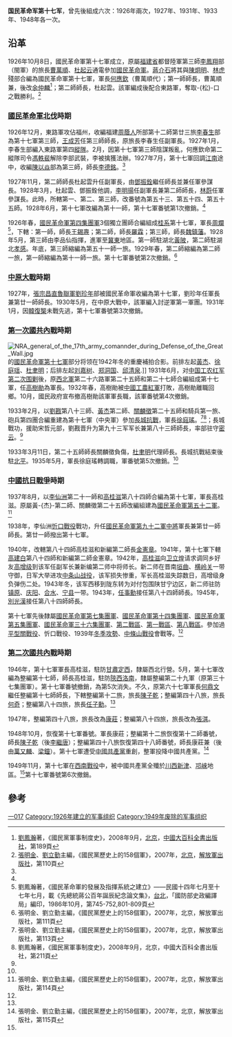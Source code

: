 {{Refimprove|time=2014-02-18T13:45:56+00:00}}
{{Infobox Military Unit
|unit_name=国民革命军第十七军
|image=Flag of the Republic of China Army.svg
|caption=國民革命軍軍旗
|country={{ROC}}
|allegiance={{ROC}}<br>{{Kmt|22px}}
|branch=正规军
|dates= 1926年~1949年
|type=[[軍隊|軍隊]]
|role=
|size=3个师：第84師、第2師、第25師
|command_structure=
|last_commander=
|garrison=[[北平|北平]]
|colonel_of_the_regiment=
|nickname=
|motto=
|colors=
|march=
|mascot=
|battles=[[中國抗日戰爭|抗日戰爭]]<br />[[長城抗戰|長城抗戰]]、[[平型關戰役|平型關戰役]]、[[忻口戰役|忻口戰役]]、[[冬季攻勢|冬季攻勢]]、[[中條山戰役|中條山戰役]]、[[國共內戰|國共內戰]]
|notable_commanders=[[關麟徵|關麟徵]]、[[劉珍年|劉珍年]]、[[徐庭瑤|徐庭瑤]]、[[高桂滋|高桂滋]]、[[何鼎文|何鼎文]]
|anniversaries=
}}

'''国民革命军第十七军'''，曾先後組成六次：1926年兩次，1927年、1931年、1933年、1948年各一次。

== 沿革 ==
1926年10月8日，國民革命軍第十七軍成立，原屬[[福建省|福建省]]都督陸軍第三師[[李鳳翔|李鳳翔]]部（閩軍）的旅長[[曹萬順|曹萬順]]、[[杜起云|杜起云]]通電參加[[國民革命軍|國民革命軍]]。[[蔣介石|蔣介石]]將其與[[陳炯明|陳炯明]]、[[林虎|林虎]]殘部合編為國民革命軍第十七軍，軍長[[何應欽|何應欽]]（曹萬順代）；第一師師長，曹萬順兼，後改[[余仲麟|余仲麟]]<ref>[[劉鳳瀚|劉鳳瀚]]著，《國民黨軍事制度史》，2008年9月，[[北京|北京]]，[[中國大百科全書出版社|中國大百科全書出版社]]，第189頁</ref>；第二師師長，杜起雲。該軍編成後配合東路軍，奪取-{松}-口之戰勝利。<ref name="158個軍，第110頁">[[張明金|張明金]]、[[劉立勤|劉立勤]]主編，《國民黨歷史上的158個軍》，2007年，[[北京|北京]]，[[解放軍出版社|解放軍出版社]]，第110頁</ref>

=== [[國民革命軍北伐|國民革命軍北伐]]時期 ===
1926年12月，東路軍攻佔福州，收編福建[[周蔭人|周蔭人]]所部第十二師第廿三旅[[李春生|李春生]]部為第十七軍第三師，[[王成芳|王成芳]]任第三師師長，原旅長李春生任副軍長。1927年1月，李春生部編入東路軍第四[[縱隊|縱隊]]。2月，因第十七軍第三師陰謀叛亂，何應欽命第二縱隊司令[[馮軼裴|馮軼裴]]解除李部武裝，李被擒獲法辦。1927年7月，第十七軍回調[[江南|江南]]途中，收編[[陳以焱|陳以焱]]部為第三師，師長[[李德銘|李德銘]]。<ref name="158個軍，第110頁"/>

1927年11月，第二師師長杜起雲升任副軍長，由[[鄧振銓|鄧振銓]]繼任師長並兼任軍參謀長。1928年3月，杜起雲、鄧振銓他調，[[李明揚|李明揚]]任副軍長兼第二師師長，[[林蔚|林蔚]]任軍參謀長。此時，所轄第一、第二、第三師，改番號為第五十三、第五十四、第五十五師。1928年6月，第十七軍改編為第十一師，第十七軍番號第1次撤銷。<ref name="158個軍，第110頁"/>

1926年春，[[國民革命軍第四集團軍|國民革命軍第四集團軍]]3個獨立團師合編組成[[桂系|桂系]]第十七軍，軍長[[周斕|周斕]]<ref>劉鳳瀚著，《國民革命軍的發展及指揮系統之建立》——民國十四年七月至十七年七月，載《先總統蔣公百年誕辰紀念論文集》，[[台北|台北]]，「國防部史政編譯局」編印，1986年10月，第745-752,801-809頁</ref>，下轄：第一師，師長[[王錫燾|王錫燾]]；第二師，師長[[羅霖|羅霖]]；第三師，師長[[魏鎮藩|魏鎮藩]]。1928年5月，第三師由李品仙指揮，進軍至[[冀東|冀東]]地區。第一師駐湖北[[黃陂|黃陂]]，第二師駐湖北[[孝感|孝感]]。年底，第三師縮編為第五十一師一旅。1929年春，第二師縮編為第二師一旅，第一師縮編為第十一師一旅。第十七軍番號第2次撤銷。<ref name="158個軍，第111頁">張明金、劉立勤主編，《國民黨歷史上的158個軍》，2007年，北京，解放軍出版社，第111頁</ref>
 
=== [[中原大戰|中原大戰]]時期 ===
1927年，[[張宗昌|張宗昌]][[直魯聯軍|直魯聯軍]][[劉珍年|劉珍年]]部被國民革命軍收編為第十七軍，劉珍年任軍長兼第廿一師師長。1930年5月，在中原大戰中，該軍編入討逆軍第一軍團。1931年1月，因[[韓復榘|韓復榘]]未戰先逃，第十七軍番號第3次撤銷。

=== [[第一次國共內戰|第一次國共內戰]]時期===
[[File:NRA_general_of_the_17th_army_comannder_during_Defense_of_the_Great_Wall.jpg|thumb]]的[[國民革命軍第十七軍|國民革命軍第十七軍]]部分将领在1942年冬的重慶補拍合影。前排左起[[黄杰_(將軍)|黃杰]]、[[徐庭瑶|徐庭瑶]]、[[杜聿明|杜聿明]]；后排左起[[刘嘉树|刘嘉树]]、[[郑洞国|郑洞国]]、[[邱清泉|邱清泉]].]]
1931年6月，对[[中国工农红军|中国工农红军]][[第二次反围剿战争|第二次围剿]]後，原[[西北軍|西北軍]]第二十六路軍第二十五師和第二十七師合編組成第十七軍，任[[高树勋_(1897年)|高樹勛]]為軍長。1932年春，高樹勛被[[中國工農紅軍|中國工農紅軍]]打敗，高樹勛離職回鄉。10月，國民政府宣布撤高樹勛該軍軍長職，該軍番號第4次撤銷。

1933年2月，以[[劉戡|劉戡]]第八十三師、[[黃杰_(將軍)|黃杰]]第二師、[[關麟徵|關麟徵]]第二十五師和騎兵第一旅、砲兵第四團合編重建為第十七軍（中央軍）參加[[長城抗戰|長城抗戰]]，軍長[[徐庭瑤|徐庭瑤]]。<ref name="158個軍，第113頁">張明金、劉立勤主編，《國民黨歷史上的158個軍》，2007年，北京，解放軍出版社，第113頁</ref><ref>劉鳳瀚著，《國民黨軍事制度史》，2008年9月，北京，中國大百科全書出版社，第211頁</ref>；長城戰功，援助宋哲元部，劉戡晋升为第九十三军军长兼第八十三師師長，率部驻守[[密云|密云]]。<ref name="158個軍，第113頁"/>

1933年3月11日，第二十五師師長關麟徵負傷，[[杜聿明|杜聿明]]代理師長。長城抗戰結束後駐[[北平|北平]]。1935年5月，軍長徐庭瑤轉調職，軍番號第5次撤銷。<ref name="158個軍，第113頁"/>

=== [[中國抗日戰爭|中國抗日戰爭]]時期 ===
1937年8月，以[[李仙洲|李仙洲]]第二十一師和[[高桂滋|高桂滋]]第八十四師合編為第十七軍，軍長高桂滋。原屬黃-{杰}-第二師、關麟徵第二十五師改編組建為[[國民革命軍第五十二軍|國民革命軍第五十二軍]]。<ref name="158個軍，第114頁">張明金、劉立勤主編，《國民黨歷史上的158個軍》，2007年，北京，解放軍出版社，第114頁</ref>

1938年，李仙洲[[忻口戰役|忻口戰役]]戰功，升任[[國民革命軍第九十二軍|國民革命軍第九十二軍]][[中將|中將]]軍長兼第廿一師師長。第廿一師撥出第十七軍。

1940年，改轄第八十四師高桂滋和新編第二師長[[金憲章|金憲章]]。1941年，第十七軍下轄[[高建白|高建白]]第八十四師和新編第二師金憲章。1942年，[[高桂滋|高桂滋]]向[[卫立煌|卫立煌]]请求调同乡好友[[高增级|高增级]]到该军任副军长兼新编第二师中将师长。新二师在晋南[[垣曲|垣曲]]、[[横岭关|横岭关]]一带守御，日军大举进攻[[中条山战役|中条山战役]]，该军损失惨重，军长高桂滋失踪数日，高增级身负弹伤二处。1943年冬，该军西移到陇东转为对付包围陕甘宁边区，新二师驻防[[镇原|镇原]]、[[庆阳|庆阳]]、[[合水|合水]]、[[宁县|宁县]]一带。1943年，[[任事勳|任事勳]]接任第八十四師師長。1945年，[[別光漢|別光漢]]接任第八十四師師長。
 
第十七軍先後隸屬[[國民革命軍第七集團軍|國民革命軍第七集團軍]]、[[國民革命軍第十四集團軍|國民革命軍第十四集團軍]]、[[國民革命軍第五集團軍|國民革命軍第五集團軍]]、[[國民革命軍三十六集團軍|國民革命軍三十六集團軍]]、[[抗日戰爭第二戰區|第二戰區]]、[[抗日戰爭第一戰區|第一戰區]]、[[抗日戰爭第八戰區|第八戰區]]。參加過[[平型關戰役|平型關戰役]]、忻口戰役、1939年[[冬季攻勢|冬季攻勢]]、[[中條山戰役|中條山戰役]]會戰等。<ref name="158個軍，第114頁"/>

=== [[第二次國共內戰|第二次國共內戰]]時期 ===
1946年，第十七軍軍長高桂滋，駐防[[甘肅|甘肅]][[定西|定西]]，隸屬西北行營。5月，第十七軍改編為整編第十七師，師長高桂滋，駐防[[陝西|陝西]][[洛南|洛南]]，隸屬整編第二十九軍（原第三十七集團軍）。第十七軍番號撤銷，為第5次消失。不久，原第六十七軍軍長[[何鼎文|何鼎文]]繼任整編第十七師師長，下轄整編第十二旅，旅長[[陳子乾|陳子乾]]；整編第四十八旅，旅長[[何奇|何奇]]；整編第八十四旅，旅長[[任子勳|任子勳]]。<ref name="158個軍，第114頁"/>
 
1947年，整編第四十八旅，旅長改為[[康莊|康莊]]；整編第八十四旅，旅長改為[[張淇|張淇]]。

1948年10月，恢復第十七軍番號。軍長康莊；整編第十二旅恢復第十二師番號，師長[[陳子乾|陳子乾]]（後[[李繼唐|李繼唐]]）；整編第四十八旅恢復第四十八師番號，師長康莊兼（後由[[萬又麟|萬又麟]]、[[梁鐘|梁鐘]]）。第十七軍遭受[[中國共產黨|中國共產黨]]重創，整軍投降中國共產黨。<ref name="158個軍，第115頁">張明金、劉立勤主編，《國民黨歷史上的158個軍》，2007年，北京，解放軍出版社，第115頁</ref>

1949年11月，第十七軍在[[西南戰役|西南戰役]]中，被中國共產黨全殲於[[川西|川西]][[新津|新津]]、[[邛崍|邛崍]]地區。<ref name="158個軍，第115頁"/>第十七軍番號第6次撤銷。

== 參考 ==
{{Reflist|2}}

{{國民革命軍的軍}}

[[Category:国民革命军的军|一017]]
[[Category:1926年建立的军事组织|Category:1926年建立的军事组织]]
[[Category:1949年废除的军事组织|Category:1949年废除的军事组织]]